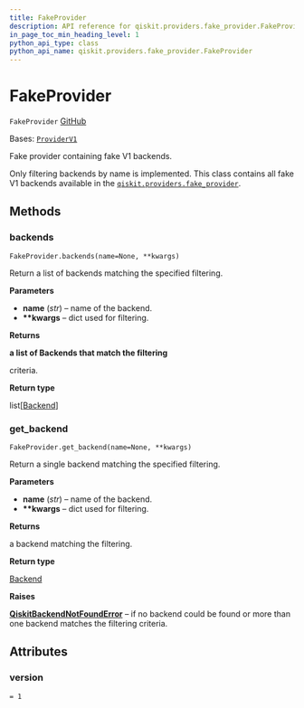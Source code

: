 ```yaml
---
title: FakeProvider
description: API reference for qiskit.providers.fake_provider.FakeProvider
in_page_toc_min_heading_level: 1
python_api_type: class
python_api_name: qiskit.providers.fake_provider.FakeProvider
---
```


# FakeProvider

<span id="qiskit.providers.fake_provider.FakeProvider" />

`FakeProvider` [GitHub](https://github.com/qiskit/qiskit/tree/stable/0.24/qiskit/providers/fake_provider/fake_provider.py "view source code")

Bases: [`ProviderV1`](qiskit.providers.ProviderV1 "qiskit.providers.provider.ProviderV1")

Fake provider containing fake V1 backends.

Only filtering backends by name is implemented. This class contains all fake V1 backends available in the [`qiskit.providers.fake_provider`](providers_fake_provider#module-qiskit.providers.fake_provider "qiskit.providers.fake_provider").

## Methods

<span id="qiskit-providers-fake-provider-fakeprovider-backends" />

### backends

<span id="qiskit.providers.fake_provider.FakeProvider.backends" />

`FakeProvider.backends(name=None, **kwargs)`

Return a list of backends matching the specified filtering.

**Parameters**

*   **name** (*str*) – name of the backend.
*   **\*\*kwargs** – dict used for filtering.

**Returns**

**a list of Backends that match the filtering**

criteria.

**Return type**

list\[[Backend](qiskit.providers.Backend "qiskit.providers.Backend")]

<span id="qiskit-providers-fake-provider-fakeprovider-get-backend" />

### get\_backend

<span id="qiskit.providers.fake_provider.FakeProvider.get_backend" />

`FakeProvider.get_backend(name=None, **kwargs)`

Return a single backend matching the specified filtering.

**Parameters**

*   **name** (*str*) – name of the backend.
*   **\*\*kwargs** – dict used for filtering.

**Returns**

a backend matching the filtering.

**Return type**

[Backend](qiskit.providers.Backend "qiskit.providers.Backend")

**Raises**

[**QiskitBackendNotFoundError**](qiskit.providers.QiskitBackendNotFoundError "qiskit.providers.QiskitBackendNotFoundError") – if no backend could be found or more than one backend matches the filtering criteria.

## Attributes

<span id="qiskit.providers.fake_provider.FakeProvider.version" />

### version

`= 1`

